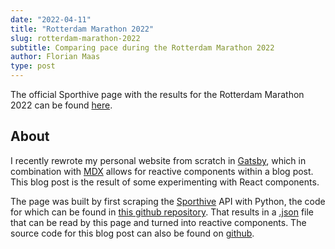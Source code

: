 ```yaml
---
date: "2022-04-11"
title: "Rotterdam Marathon 2022"
slug: rotterdam-marathon-2022
subtitle: Comparing pace during the Rotterdam Marathon 2022
author: Florian Maas
type: post
---
```



<Marathon />

The official Sporthive page with the results for the Rotterdam Marathon 2022
can be found [here](https://results.sporthive.com/events/6914931831426482176/races/481627).

## About 
I recently rewrote my personal website from scratch in [Gatsby](https://www.gatsbyjs.com/), which in combination with
[MDX](https://mdxjs.com/) allows for reactive components within a blog post. This blog post is the result of some
experimenting with React components.

The page was built by first scraping the [Sporthive](https://results.sporthive.com/) API with Python, the code for which
can be found in [this github repository](https://github.com/fpgmaas/sporthive-api-scraper). That results in a
[.json](https://raw.githubusercontent.com/fpgmaas/sporthive-api-scraper/main/data/6914931831426482176_481627.json) file
that can be read by this page and turned into reactive components. The source code for this blog post can also be found on
[github](https://github.com/fpgmaas/fpgmaas.com/tree/main/src/posts/2022-4-6-poetry-and-data-2).